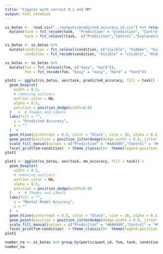 ```yaml
---
title: "Figures with correct R_i and MM"
output: html_notebook
---
```


```r
ss_betas <-  read.csv("../outputs/predicted_accuracy_v2.csv") %>% relocate(fsm) %>% mutate(across(fsm:condition, as.factor)) %>% 
  mutate(task = fct_recode(task,  "Prediction" = "prediction", "Control" = 'control', "Explanation" = "explanation"), 
         task = fct_relevel(task,  c("Prediction","Control","Explanation")))

ss_betas <- ss_betas %>% 
  mutate(condition = fct_relevel(condition, c("visible", "hidden", "hidden_an")), 
         condition = fct_recode(condition, "Visible" = "visible", "Hidden" = "hidden", "Hidden AN" = "hidden_an"))

ss_betas <- ss_betas %>% 
  mutate(fsm = fct_relevel(fsm, c("easy", "hard")), 
         fsm = fct_recode(fsm, "Easy" = "easy", "Hard" = "hard"))
```

```r
plot1 <- ggplot(ss_betas, aes(task, predicted_accuracy, fill = task)) +
  geom_boxplot(
    width = 0.5,
    # removing outliers
    outlier.color = NA,
    alpha = 0.5, 
    position = position_dodge(width=0.8)
  )   +  # Themes and Labels
  labs(fill = "",
    y = "Predicted Accuracy", 
    x = ""
  )  + 
  geom_hline(yintercept = 0.5, color = "black", size = 10, alpha = 0.2)+
  geom_point(position = position_jitterdodge(dodge.width = 0.8, jitter.width = 0.4), size = 1, alpha = 0.2)+ 
  scale_fill_manual(values = c("Prediction" = "#AA4499","Control" = "#999933", "Explanation" = "#6699CC")) + 
  facet_grid(fsm~condition)  + theme_classic()+  theme(legend.position = "top", strip.text.x = element_text(size = 12), axis.text = element_text(size = 12), text = element_text(size = 15), axis.text.x=element_blank(),axis.ticks.x=element_blank())
plot1
```
```r
plot1 <- ggplot(ss_betas, aes(task, mm_accuracy, fill = task)) +
  geom_boxplot(
    width = 0.5,
    # removing outliers
    outlier.color = NA,
    alpha = 0.5, 
    position = position_dodge(width=0.8)
  )   +  # Themes and Labels
  labs(fill = "",
    y = "Mental Model Accuracy", 
    x = ""
  )  + 
  geom_hline(yintercept = 0.5, color = "black", size = 10, alpha = 0.2)+
  geom_point(position = position_jitterdodge(dodge.width = 0.8, jitter.width = 0.4), size = 1, alpha = 0.2)+ 
  scale_fill_manual(values = c("Prediction" = "#AA4499","Control" = "#999933", "Explanation" = "#6699CC")) + 
  facet_grid(fsm~condition)  + theme_classic()+  theme(legend.position = "top", strip.text.x = element_text(size = 12), axis.text = element_text(size = 12), text = element_text(size = 15), axis.text.x=element_blank(),axis.ticks.x=element_blank())
plot1
```
```r
number_na <- ss_betas %>% group_by(participant_id, fsm, task, condition) %>% summarise(sum_na = sum(count_nan)) %>% filter(sum_na > 4) %>% group_by(fsm, task, condition) %>% count() %>% arrange(desc(n))
number_na
```


